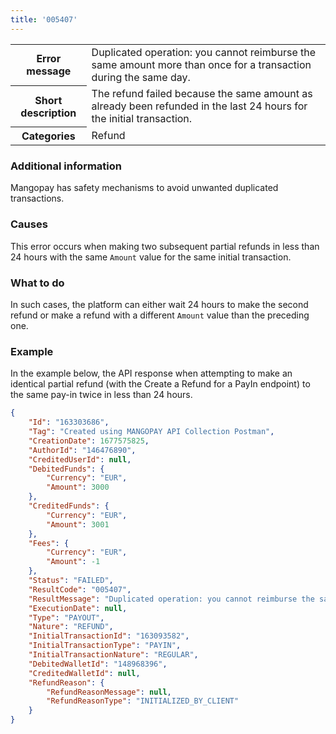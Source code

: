 ```yaml
---
title: '005407'  
---
```

  
<table>
    <tbody>
        <tr>
            <th class="header"><strong>Error message</strong></th>
            <td class="table-content">Duplicated operation: you cannot reimburse the same amount more than once for a transaction during the same day.</td>
        </tr>
        <tr>
            <th class="header"><strong>Short description</strong></th>
            <td class="table-content">The refund failed because the same amount as already been refunded in the last 24 hours for the initial transaction.</td>
        </tr>
        <tr>
            <th class="header"><strong>Categories</strong></th>
            <td class="table-content">  
<div class="label">Refund</div>
</td>
        </tr>
    </tbody>
</table>  

### Additional information  

Mangopay has safety mechanisms to avoid unwanted duplicated transactions.  

### Causes  

This error occurs when making two subsequent partial refunds in less than 24 hours with the same `Amount` value for the same initial transaction.  

### What to do  

In such cases, the platform can either wait 24 hours to make the second refund or make a refund with a different `Amount` value than the preceding one.  

### Example  

In the example below, the API response when attempting to make an identical partial refund (with the Create a Refund for a PayIn endpoint) to the same pay-in twice in less than 24 hours.  
```json API Response
{
    "Id": "163303686",
    "Tag": "Created using MANGOPAY API Collection Postman",
    "CreationDate": 1677575825,
    "AuthorId": "146476890",
    "CreditedUserId": null,
    "DebitedFunds": {
        "Currency": "EUR",
        "Amount": 3000
    },
    "CreditedFunds": {
        "Currency": "EUR",
        "Amount": 3001
    },
    "Fees": {
        "Currency": "EUR",
        "Amount": -1
    },
    "Status": "FAILED",
    "ResultCode": "005407",
    "ResultMessage": "Duplicated operation: you cannot reimburse the same amount more than once for a transaction during the same day.",
    "ExecutionDate": null,
    "Type": "PAYOUT",
    "Nature": "REFUND",
    "InitialTransactionId": "163093582",
    "InitialTransactionType": "PAYIN",
    "InitialTransactionNature": "REGULAR",
    "DebitedWalletId": "148968396",
    "CreditedWalletId": null,
    "RefundReason": {
        "RefundReasonMessage": null,
        "RefundReasonType": "INITIALIZED_BY_CLIENT"
    }
}
```